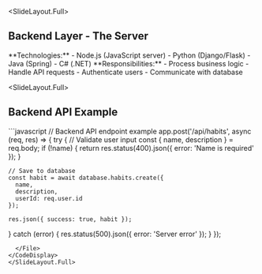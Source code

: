 
<SlideLayout.Full>
## Backend Layer - The Server

<FlexBox justifyContent="space-between" alignItems="flex-start">
  <Box width="48%">
    **Technologies:**
    - Node.js (JavaScript server)
    - Python (Django/Flask)
    - Java (Spring)
    - C# (.NET)
  </Box>
  <Box width="48%">
    **Responsibilities:**
    - Process business logic
    - Handle API requests
    - Authenticate users
    - Communicate with database
  </Box>
</FlexBox>
</SlideLayout.Full>

<SlideLayout.Full>
## Backend API Example

<CodeDisplay>
  <File name="backend-example.js">
```javascript
// Backend API endpoint example
app.post('/api/habits', async (req, res) => {
  try {
    // Validate user input
    const { name, description } = req.body;
    if (!name) {
      return res.status(400).json({ error: 'Name is required' });
    }
    
    // Save to database
    const habit = await database.habits.create({
      name,
      description,
      userId: req.user.id
    });
    
    res.json({ success: true, habit });
  } catch (error) {
    res.status(500).json({ error: 'Server error' });
  }
});
```
  </File>
</CodeDisplay>
</SlideLayout.Full>